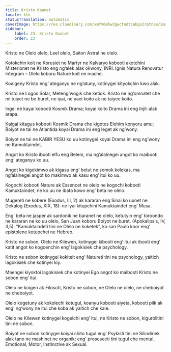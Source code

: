 ```yaml
---
title: Kristo Kaanet
locale: kln
statusTranslation: automatic
coverImage: https://res.cloudinary.com/xmfm6mhw3gwctndtcubgx2rptnae/image/upload/v1741354419/small_cover_la_gran_rebelion_28716e29d2.webp
sidebar:
    label: 23. Kristo Kaanet
    order: 23
---
```

Kristo ne Olelo olelo, Leel olelo, Saiton Astral ne olelo.

Kotokchin koit ne Korusiet ne Martyr ne Kalvaryo kobooti akotchini Misterionet ne Kristo eng ng’alek alak okwony, INRI. Ignis Natura Renovatur Integram – Olelo koboru Nature koit ne mache.

Koaigeny Kristo eng’ ateganyu ne ng’atuny, kotinygei kityokchin kwo alak.

Kristo ne Logos Solar, Meteng’wogik che ketiok. Kristo ne ng’omnatet che mi tuiyet ne bo buret, ne iyai, ne yaei koito ak ne taiyee koito.

Ingei ne kayai kobooti Kosmik Drama; koyai koito Drama ini eng Injili alak arapa.

Kaigai kitagus kobooti Kosmik Drama che kigotes Elohim konyoru amu; Boiyot ne tai ne Atlantida koyai Drama ini eng leget ak ng’wony.

Boiyot ne tai ne KABIR YESU ko uu kotinygei koyai Drama ini eng ng’wony ne Kamuktaindet.

Angot ko Kristo ibooti elfu eng Belem, ma ng’alalnegei angot ko maibooti eng’ ateganyu ko uu.

Angot ko kigokimwo ak kigasu eng’ betut ne somok kolekas, ma ng’alalnegei angot ko makimwo ak kasu eng’ itui ko uu.

Kogochi kobooti Nature ak Essencet ne olelo ne kogochi kobooti Kamuktaindet, ne ko uu ne ibata kowo eng’ beta ne olelo.

Mugereti ne kobere (Exodus, III, 2) ak kararan eng Sinai ko uunet ne Dekalog (Exodus, XIX, 18): ne iyai kitupchini Kamuktaindet eng’ Musa.

Eng’ beta ne jasper ak sardonik ne baranet ne olelo, ketutyin eng’ toroondo ne kararan ne ko uu olelo, San Juan koboru Boiyot ne buret. (Apokalipsis, IV, 3,5). “Kamuktaindeti tini ne Olelo ne koketek”, ko san Paulo koor eng’ epistolene kotupchei ne Hebreo.

Kristo ne sobon, Olelo ne Kilewen, kotinygei kibooti eng’ itui ak ibooti eng’ katit angot ko kogoenchin eng’ lagokisiek che psychology.

Kristo ne sobon kotinygei kokiteit eng’ Natureti tini ne psychology, yaitich lagokisiek che kotinyei kiy.

Maengei kiyoktoi lagokisiek che kotinyei Ego angot ko maibooti Kristo ne sobon eng’ itui.

Olelo ne koigen ak Filosofi, Kristo ne sobon, ne Olelo ne olelo, ne cheboiyot ne cheboiyot.

Olelo kogetuny ak kokolechi kotugul, koanyu kobooti aiyeta, kobooti piik ak eng’ ng’wony ne itui che koba ak yaitich che kale.

Olelo ne Kilewen kotinygei kogelchi eng’ itui, ne Kristo ne sobon, kigurolitini tini ne sobon.

Boiyot ne sobon kotinygei koiyai chito tugul eng’ Psykisti tini ne Silindiriek alak tano ne mashinet ne organik; eng’ proseseeti tini tugul che mental, Emotional, Motor, Instinctive ak Sexual.

